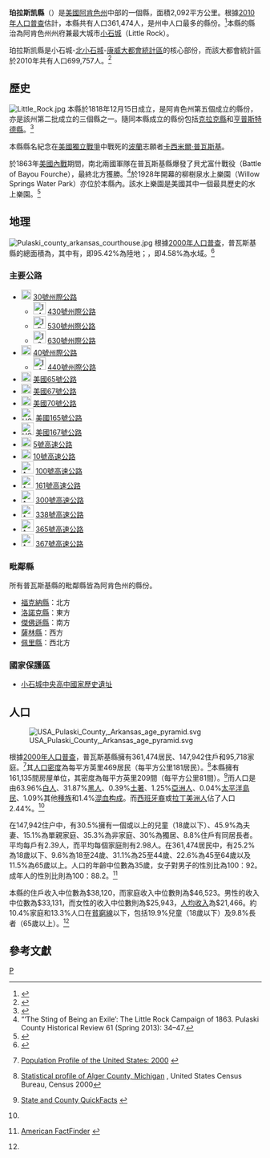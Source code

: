 {{expand|time=2016-12-03T05:53:20+00:00}}
{{update|time=2016-12-03T05:53:20+00:00}}
{{noteTA
|T=zh-hans:珀拉斯凯县 (阿肯色州);zh-hk:普瓦斯基縣 (阿肯色州);zh-tw:普拉斯基縣 (阿肯色州);
|1=zh-hans:珀拉斯凯;zh-hk:普瓦斯基;zh-tw:普拉斯基;
|2=zh-hans:小石城; zh-hant:小岩城;
}}

{{Otheruses|普瓦斯基縣|subject=美國阿肯色州的一個縣|other=同名的縣}}
<!--[[File:Map_of_Arkansas_highlighting_Pulaski_County.svg|200px]]-->
{{Infobox U.S. County|
 county  = 普瓦斯基縣|
 state = 阿肯色州 |
 en county  = Pulaski County|
 en state = Arkansas |
 seal =  |
 map size = 225 |
 founded = 1818年12月15日 |
 seat = [[小岩城_(阿肯色州)|小石城]] | 
 area            = {{convert|807.84 |sqmi|km2}}|
 area land       = {{convert|770.82 |sqmi}} |
 area water      ={{convert|37.02|sqmi}} |
 area percentage = 4.85% |
 census yr = 2010|
 pop = 382,748|
 density = 191.76 |
 web = www.co.pulaski.ar.us |
|}}
'''珀拉斯凯縣'''（{{lang en|'''Pulaski County'''}}）是[[美國|美國]][[阿肯色州|阿肯色州]]中部的一個縣，面積2,092平方公里。根據[[美國2010年人口普查|2010年人口普查]]估計，本縣共有人口361,474人，是州中人口最多的縣份。<ref name="NACO">{{cite web|url=http://www.naco.org/Template.cfm?Section=Find_a_County&Template=/cffiles/counties/state.cfm&state.cfm&statecode=AR|title=NACo - Find a county|author=National Association of Counties|accessdate=2007-04-26|deadurl=yes|archiveurl=https://web.archive.org/web/20071025112518/http://www.naco.org/Template.cfm?Section=Find_a_County&Template=%2Fcffiles%2Fcounties%2Fstate.cfm&state.cfm&statecode=AR|archivedate=2007-10-25}}</ref>本縣的縣治為阿肯色州州府兼最大城市[[小岩城_(阿肯色州)|小石城]]（Little Rock）。{{GR|6}}

珀拉斯凯縣是小石城-[[北小岩城_(阿肯色州)|北小石城]]-[[康威_(阿肯色州)|康威]][[小石城-北小石城-康威大都市統計區|大都會統計區]]的核心部份，而該大都會統計區於2010年共有人口699,757人。<ref>{{cite web | url = http://www.census.gov/popest/metro/tables/2007/CBSA-EST2007-01.csv | title = Annual Estimates of the Population of Metropolitan and Micropolitan Statistical Areas: April 1, 2000 to July 1, 2008 (CBSA-EST2007-01) | format = [[comma-separated_values|CSV]] | work = 2008 Population Estimates | publisher = [[United_States_Census_Bureau|United States Census Bureau]], Population Division | date = 2008-03-27 | accessdate = 2008-03-29 | archive-url = https://web.archive.org/web/20080912170654/http://www.census.gov/popest/metro/tables/2007/CBSA-EST2007-01.csv | archive-date = 2008-09-12 | dead-url = yes }}</ref>

==歷史==
[[File:Little_Rock.jpg|left]]
本縣於1818年12月15日成立，是阿肯色州第五個成立的縣份，亦是該州第二批成立的三個縣之一。隨同本縣成立的縣份包括[[克拉克縣_(阿肯色州)|克拉克縣]]和[[亨普斯特德縣|亨普斯特德縣]]。<ref>{{Cite web |url=http://www.hearthstonelegacy.com/pulaski_county_arkansas.htm |title=Pulaski County Arkansas Genealogy, History, maps |access-date=2013-09-07 |archive-date=2021-02-11 |archive-url=https://web.archive.org/web/20210211232716/http://www.hearthstonelegacy.com/pulaski_county_arkansas.htm |dead-url=no }}</ref>

本縣縣名紀念在[[美國獨立戰爭|美國獨立戰爭]]中戰死的[[波蘭|波蘭]]志願者[[卡西米爾·普瓦斯基|卡西米爾·普瓦斯基]]。{{GR|3}}

於1863年[[美國內戰|美國內戰]]期間，南北兩國軍隊在普瓦斯基縣爆發了貝尤富什戰役（Battle of Bayou Fourche），最終北方獲勝。<ref>“‘The Sting of Being an Exile’: The Little Rock Campaign of 1863. Pulaski County Historical Review 61 (Spring 2013): 34–47.</ref>於1928年開幕的柳樹泉水上樂園（Willow Springs Water Park）亦位於本縣內。該水上樂園是美國其中一個最具歷史的水上樂園。<ref>{{cite web |url=http://lasr.net/pages/city.php?Little%20Rock&Arkansas&City_ID=AR0203012&VA=Y&Attraction_ID=AR0203012a012 |title=Willow Springs Water Park - Little Rock, Arkansas |publisher=Lasr.net |date= |accessdate=2013-07-27 |archive-date=2016-03-13 |archive-url=https://web.archive.org/web/20160313201151/http://lasr.net/pages/city.php?arkansas&attraction_id=ar0203012a012&city_id=ar0203012&little%20rock&va=y |dead-url=no }}</ref>

== 地理 ==
[[File:Pulaski_county_arkansas_courthouse.jpg|left]]
根據[[2000年美国人口普查|2000年人口普查]]，普瓦斯基縣的總面積為{{convert|807.84|sqmi}}，其中有{{convert|770.82|sqmi}}，即95.42%為陸地；{{convert|37.02|sqmi}}，即4.58%為水域。<ref>{{cite web
  |url=http://www.census.gov/tiger/tms/gazetteer/county2k.txt
  |title=Census 2000 U.S. Gazetteer Files: Counties
  |publisher=United States Census
  |accessdate=2011-02-13
  |archive-url=https://www.webcitation.org/68EB8WXmf?url=http://www.census.gov/tiger/tms/gazetteer/county2k.txt
  |archive-date=2012-06-06
  |dead-url=yes
  }}</ref>

===主要公路===
{{Div col|4}} 
*[[Image:I-30_(AR).svg|20px]] [[30號州際公路|30號州際公路]]
**[[Image:I-430_(AR).svg|25px]] [[430號州際公路|430號州際公路]]
**[[Image:I-530_(AR).svg|25px]] [[530號州際公路|530號州際公路]]
**[[Image:I-630_(AR).svg|25px]] [[630號州際公路|630號州際公路]]
*[[Image:I-40_(AR).svg|20px]] [[40號州際公路|40號州際公路]]
**[[Image:I-440_(AR).svg|25px]] [[440號州際公路|440號州際公路]]
*[[Image:US_65.svg|20px]] [[美國65號公路|美國65號公路]]
*[[Image:US_67.svg|20px]] [[美國67號公路|美國67號公路]]
*[[Image:US_70.svg|20px]] [[美國70號公路|美國70號公路]]
*[[Image:US_165.svg|25px]] [[美國165號公路|美國165號公路]]
*[[Image:US_167.svg|25px]] [[美國167號公路|美國167號公路]]
*[[Image:Arkansas_5.svg|20px]] [[5號高速公路_(阿肯色州)|5號高速公路]]
*[[Image:Arkansas_10.svg|20px]] [[10號高速公路_(阿肯色州)|10號高速公路]]
*[[Image:Arkansas_100.svg|25px]] [[100號高速公路_(阿肯色州)|100號高速公路]]
*[[Image:Arkansas_161.svg|25px]] [[161號高速公路_(阿肯色州)|161號高速公路]]
*[[Image:Arkansas_300.svg|25px]] [[300號高速公路_(阿肯色州)|300號高速公路]]
*[[Image:Arkansas_338.svg|25px]] [[338號高速公路_(阿肯色州)|338號高速公路]]
*[[Image:Arkansas_365.svg|25px]] [[365號高速公路_(阿肯色州)|365號高速公路]]
*[[Image:Arkansas_367.svg|25px]] [[367號高速公路_(阿肯色州)|367號高速公路]]
{{Div col end}}

===毗鄰縣===
所有普瓦斯基縣的毗鄰縣皆為阿肯色州的縣份。
*[[福克納縣|福克納縣]]：北方
*[[洛諾克縣_(阿肯色州)|洛諾克縣]]：東方
*[[傑佛遜縣_(阿肯色州)|傑佛遜縣]]：南方
*[[薩林縣_(阿肯色州)|薩林縣]]：西方
*[[佩里縣_(阿肯色州)|佩里縣]]：西北方

===國家保護區===
* [[小石城中央高中國家歷史遺址|小石城中央高中國家歷史遺址]]

==人口==
{{USCensusPop
|1830= 2395
|1840= 5350
|1850= 5657
|1860= 11699
|1870= 32066
|1880= 32616
|1890= 47329
|1900= 63179
|1910= 86751
|1920= 109464
|1930= 137727
|1940= 156085
|1950= 196685
|1960= 242980
|1970= 287189
|1980= 340613
|1990= 349660
|2000= 361474
|2010= 382748
|estyear=2012
|estimate=388953
| footnote=<ref>{{cite web|url=http://www.census.gov/population/www/censusdata/cencounts/files/ca190090.txt|title=1900-1990 census data|publisher=United States Census Bureau|accessdate=2013-05-06|archive-date=2013-06-18|archive-url=https://web.archive.org/web/20130618102118/http://www.census.gov/population/www/censusdata/cencounts/files/ca190090.txt|dead-url=no}}</ref><ref>{{cite web |url=http://factfinder2.census.gov |title=American FactFinder |publisher=Factfinder2.census.gov |date= |accessdate=2013-02-16 |archive-date=2013-09-11 |archive-url=https://web.archive.org/web/20130911234518/http://factfinder2.census.gov/ |dead-url=no }}</ref><ref>{{cite web |url=http://mapserver.lib.virginia.edu/ |title=University of Virginia Library |publisher=Mapserver.lib.virginia.edu |date= |accessdate=2013-02-16 |archive-date=2012-08-11 |archive-url=https://web.archive.org/web/20120811110448/http://mapserver.lib.virginia.edu/ |dead-url=no }}</ref>
|}}

[[Image:USA_Pulaski_County,_Arkansas_age_pyramid.svg|thumb]]

根據[[2000年美國人口普查|2000年人口普查]]{{GR|2}}，普瓦斯基縣擁有361,474居民、147,942住戶和95,718家庭。<ref>{{en}}[http://www.census.gov/population/www/pop-profile/profile2000.html Population Profile of the United States: 2000] {{Wayback|url=http://www.census.gov/population/www/pop-profile/profile2000.html |date=20040113065424 }}</ref>其[[人口密度|人口密度]]為每平方英里469居民（每平方公里181居民）。<ref>[http://censtats.census.gov/data/MI/05026003.pdf Statistical profile of Alger County, Michigan] {{webarchive|url=https://web.archive.org/web/20120407012422/http://censtats.census.gov/data/MI/05026003.pdf |date=2012-04-07 }}, United States Census Bureau, Census 2000</ref>本縣擁有161,135間房屋单位，其密度為每平方英里209間（每平方公里81間）。<ref name="#1">{{en}}[http://quickfacts.census.gov/qfd/ State and County QuickFacts] {{Wayback|url=http://quickfacts.census.gov/qfd/ |date=20040401125638 }}</ref>而人口是由63.96%[[歐裔美國人|白人]]、31.87%[[非裔美國人|黑人]]、0.39%[[美國土著|土著]]、1.25%[[亞裔美國人|亞洲人]]、0.04%[[太平洋島民|太平洋島民]]、1.09%其他[[種族|種族]]和1.4%[[混血|混血]][[种族构成|构成]]。而[[西班牙裔美国人|西班牙裔]]或[[拉丁美洲人|拉丁美洲人]]佔了人口2.44%。<ref name="#1"/>

在147,942住户中，有30.5%擁有一個或以上的兒童（18歲以下）、45.9%為夫妻、15.1%為單親家庭、35.3%為非家庭、30%為獨居、8.8%住戶有同居長者。平均每戶有2.39人，而平均每個家庭則有2.98人。在361,474居民中，有25.2%為18歲以下、9.6%為18至24歲、31.1%為25至44歲、22.6%為45至64歲以及11.5%為65歲以上。人口的年齡中位數為35歲，女子對男子的性別比為100：92。成年人的性別比則為100：88.2。<ref name="Census">{{en}}[http://factfinder.census.gov/ American FactFinder] {{WebCite|url=https://www.webcitation.org/65jESGrbU?url=http://factfinder2.census.gov/legacy/aff_sunset.html |date=20120226005920 |dateformat=iso }}</ref>

本縣的住戶收入中位數為$38,120，而家庭收入中位數則為$46,523。男性的收入中位數為$33,131，而女性的收入中位數則為$25,943，[[人均收入|人均收入]]為$21,466。約10.4%家庭和13.3%人口在[[貧窮線|貧窮線]]以下，包括19.9%兒童（18歲以下）及9.8%長者（65歲以上）。<ref name="Census"/>

==參考文獻==
{{reflist|2}}

{{普拉斯基縣 (阿肯色州)}}
{{Arkansas}}

[[Category:阿肯色州行政区划|P]]